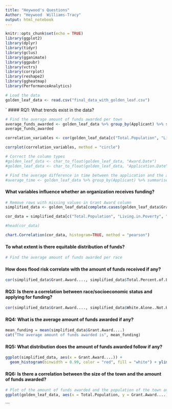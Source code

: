 ```yaml
---
title: "Heywood's Questions"
Author: "Heywood  Williams-Tracy"
output: html_notebook
---
```


```r
knitr::opts_chunk$set(echo = TRUE)
library(ggplot2)
library(dplyr)
library(tidyr)
library(gclus)
library(gganimate)
library(ggpubr)
library(vctrs)
library(corrplot)
library(reshape2)
library(ggheatmap)
library(PerformanceAnalytics)
```


```r
# Load the data
golden_leaf_data <- read.csv("final_data_with_golden_leaf.csv")
```
`
#### RQ1: What trends exist in the data?
```r
# Find the average amount of funds awarded per town
average_funds_awarded <- golden_leaf_data %>% group_by(Applicant) %>% summarise(average_funds_awarded = mean(Grant.Award....))
average_funds_awarded
```
```r
correlation_variables <- cor(golden_leaf_data[c("Total.Population", "Living.in.Poverty", "Median.Household.Income..In.2020.Inflation.Adjusted.Dollars.")])

corrplot(correlation_variables, method = "circle")
```

```r
# Correct the column types
#golden_leaf_data <- char_to_float(golden_leaf_data, "Award.Date")
#golden_leaf_data <- char_to_float(golden_leaf_data, "Application.Date")

# Find the average difference in time between the application and the award
#average_time <- golden_leaf_data %>% group_by(Applicant) %>% summarise(Time.between.application.and.award = "Award.Date" - "Application.Date") %>% summarise(average_time = mean(Time.between.application.and.award))
```

#### What variables influence whether an organization receives funding?
```r
# Remove rows with missing values in Grant Award column
simplified_data <- golden_leaf_data[complete.cases(golden_leaf_data$Grant.Award....),]

cor_data = simplified_data[c("Total.Population", "Living.in.Poverty", "Median.Household.Income..In.2020.Inflation.Adjusted.Dollars.", "Grant.Award....")]

#head(cor_data)

chart.Correlation(cor_data, histogram=TRUE, method = "pearson")
```


#### To what extent is there equitable distribution of funds?
```r
# Find the average amount of funds awarded per race

```
#### How does flood risk correlate with the amount of funds received if any?
```r
cor(simplified_data$Grant.Award...., simplified_data$Total.Percent.of.Land.at.Some.Level.of.Flood.Risk)
```
#### RQ3: Is there a correlation between race/socioeconomic status and applying for funding?
```r
cor(simplified_data$Grant.Award...., simplified_data$White.Alone..Not.Hispanic.or.Latino.Homeowners.)
```
#### RQ4: What is the average amount of funds awarded if any?
```r
mean_funding = mean(simplified_data$Grant.Award....)
cat("The average amount of funds awarded is", mean_funding)
```

#### RQ5: What distribution does the amount of funds awarded follow if any?
```r
ggplot(simplified_data, aes(x = Grant.Award....)) +
  geom_histogram(binwidth = 0.99, color = "red", fill = "white") + ylim(0, 100) #+ xlim(0, 10000)
```

#### RQ6: Is there a correlation between the size of the town and the amount of funds awarded?
```r
# Plot of the amount of funds awarded and the population of the town and limit the data to towns with a population of 1000 or less
ggplot(golden_leaf_data, aes(x = Total.Population, y = Grant.Award....)) + geom_point() + geom_smooth(method = "lm") + xlim(0, 100000)
```
```
